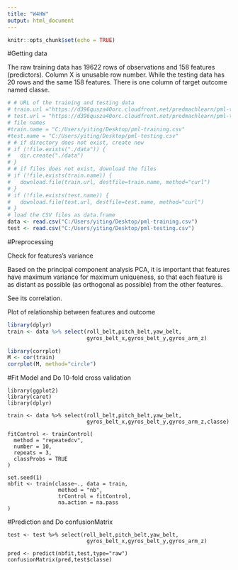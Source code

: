 ```yaml
---
title: "W4HW"
output: html_document
---
```


```r
knitr::opts_chunk$set(echo = TRUE)
```

#Getting data

The raw training data has 19622 rows of observations and 158 features (predictors). Column X is unusable row number. While the testing data has 20 rows and the same 158 features. There is one column of target outcome named classe.

```r
# # URL of the training and testing data
# train.url ="https://d396qusza40orc.cloudfront.net/predmachlearn/pml-training.csv"
# test.url = "https://d396qusza40orc.cloudfront.net/predmachlearn/pml-testing.csv"
# file names
#train.name = "C:/Users/yiting/Desktop/pml-training.csv"
#test.name = "C:/Users/yiting/Desktop/pml-testing.csv"
# # if directory does not exist, create new
# if (!file.exists("./data")) {
#   dir.create("./data")
# }
# # if files does not exist, download the files
# if (!file.exists(train.name)) {
#   download.file(train.url, destfile=train.name, method="curl")
# }
# if (!file.exists(test.name)) {
#   download.file(test.url, destfile=test.name, method="curl")
# }
# load the CSV files as data.frame 
data <- read.csv("C:/Users/yiting/Desktop/pml-training.csv")
test <- read.csv("C:/Users/yiting/Desktop/pml-testing.csv")

```
#Preprocessing

Check for features's variance

Based on the principal component analysis PCA, it is important that features have maximum variance for maximum uniqueness, so that each feature is as distant as possible (as orthogonal as possible) from the other features.

See its correlation.

Plot of relationship between features and outcome

```r
library(dplyr)
train <- data %>% select(roll_belt,pitch_belt,yaw_belt,
                         gyros_belt_x,gyros_belt_y,gyros_arm_z)

library(corrplot)
M <- cor(train)
corrplot(M, method="circle")
```
#Fit Model and Do 10-fold cross validation

```
library(ggplot2)
library(caret)
library(dplyr)

train <- data %>% select(roll_belt,pitch_belt,yaw_belt,
                         gyros_belt_x,gyros_belt_y,gyros_arm_z,classe)

fitControl <- trainControl(
  method = "repeatedcv",
  number = 10,
  repeats = 3,
  classProbs = TRUE
)

set.seed(1)
nbfit <- train(classe~., data = train,
                method = "nb",   
                trControl = fitControl,
                na.action = na.pass
)
```

#Prediction and Do confusionMatrix

```
test <- test %>% select(roll_belt,pitch_belt,yaw_belt,
                         gyros_belt_x,gyros_belt_y,gyros_arm_z)

pred <- predict(nbfit,test,type="raw")
confusionMatrix(pred,test$classe)

```

